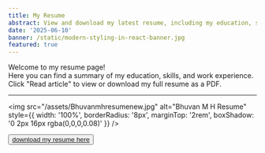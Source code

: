 ```yaml
---
title: My Resume
abstract: View and download my latest resume, including my education, skills, and professional experience.
date: '2025-06-10'
banner: /static/modern-styling-in-react-banner.jpg
featured: true
---
```


Welcome to my resume page!  
Here you can find a summary of my education, skills, and work experience.  
Click "Read article" to view or download my full resume as a PDF.

---



<img
  src="/assets/Bhuvanmhresumenew.jpg"
  alt="Bhuvan M H Resume"
  style={{ width: '100%', borderRadius: '8px', marginTop: '2rem', boxShadow: '0 2px 16px rgba(0,0,0,0.08)' }}
/>


<Button download secondary>
<a href="/assets/Bhuvanmhresumenew.pdf" download style={{ color: '#0070f3' }}>
  download my resume here
</a>
</Button>